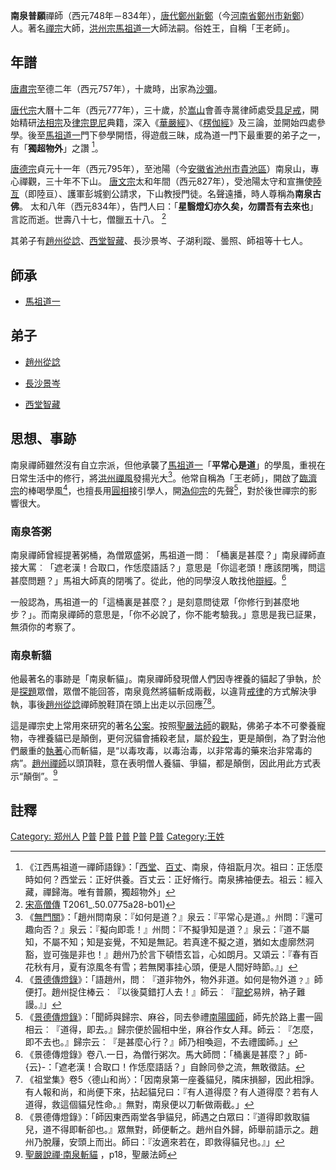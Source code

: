 {{Infobox Buddhist
| name = 南泉普愿
| image =Shokei Nansen zanbyo 1495 RJP 438 detail.jpg
| imagesize =
| caption = 
| birth_date =748年
| birth_place =[[唐朝|唐朝]][[鄭州|鄭州]][[新鄭|新鄭]]
| birth_name =俗姓王
| death_date = 834年
| death_place =[[唐朝|唐朝]][[池陽|池陽]][[南泉山|南泉山]]
| residence<!-- 居住地 --> =[[安徽省|安徽省]][[池州市|池州市]][[貴池區|貴池區]][[南泉山|南泉山]]
| prizes<!-- 获奖 --> =
| known_for <!-- 著名成就 -->= 
| school <!-- 宗派 -->  =[[禅宗|禅宗]] 
| callsign  <!-- 呼号 -->= 
| title<!-- 头衔 -->= 南泉古佛
| deity <!-- 修行法门 -->=
| native_lang1 = 諡號
| native_lang1_name1 <!-- 谥号 -->  = 
| education<!-- 教育程度 --> = 
| work_institution <!-- 驻锡于（修行到去世的寺庙名） -->= 
| advisor<!-- 师承 -->   =[[馬祖道一|馬祖道一]]
| students <!-- 徒弟 -->  =[[趙州從諗|趙州從諗]]、[[長沙景岑|長沙景岑]]、[[子湖利蹤|子湖利蹤]]、[[曇照|曇照]]、[[西堂智藏|西堂智藏]]
| publication <!-- 著作 -->  =
| publication_translate<!-- 译著 -->= 
| incarnation_from <!-- 何人的化身与转世 -->=
| reincarnation_to<!-- 转世为 --> = 
| successor<!-- 传人-->=[[趙州從諗|趙州從諗]]、[[長沙景岑|長沙景岑]]、[[子湖利蹤|子湖利蹤]]、[[曇照|曇照]]、[[西堂智藏|西堂智藏]]
| footnotes <!-- 备注 -->=
}}
{{中國地區的禪宗}}
'''南泉普願'''禪師（西元748年－834年），[[唐代|唐代]][[鄭州|鄭州]][[新鄭|新鄭]]（今[[河南省|河南省]][[鄭州市|鄭州市]][[新鄭|新鄭]]）人。著名[[禪宗|禪宗]]大師，[[洪州宗|洪州宗]][[馬祖道一|馬祖道一]]大師法嗣。俗姓王，自稱「王老師」。

==年譜==
[[唐肅宗|唐肅宗]]至德二年（西元757年），十歲時，出家為[[沙彌|沙彌]]。

[[唐代宗|唐代宗]]大曆十二年（西元777年），三十歲，於[[嵩山|嵩山]]會善寺暠律師處受[[具足戒|具足戒]]，開始精研[[法相宗|法相宗]]及[[律宗|律宗]][[毘尼|毘尼]]典籍，深入《[[華嚴經|華嚴經]]》、《[[楞伽經|楞伽經]]》及三論，並開始四處參學。後至[[馬祖道一|馬祖道一]]門下參學開悟，得遊戲三昧，成為道一門下最重要的弟子之一，有「'''獨超物外'''」之讚
<ref>
《江西馬祖道一禪師語錄》：「[[西堂智藏|西堂]]、[[百丈懷海|百丈]]、南泉，侍祖翫月次。祖曰：正恁麼時如何？西堂云：正好供養。百丈云：正好脩行。南泉拂袖便去。祖云：經入藏，禪歸海。唯有普願，獨超物外」</ref>。

[[唐德宗|唐德宗]]貞元十一年（西元795年），至池陽（今[[安徽省|安徽省]][[池州市|池州市]][[貴池區|貴池區]]）南泉山，專心禪觀，三十年不下山。
[[唐文宗|唐文宗]]太和年間（西元827年），受池陽太守和宣撫使[[陸亙|陸亙]]（即陸亘）、護軍彭城劉公請求，下山教授門徒。名聲遠播，時人尊稱為'''南泉古佛'''。
太和八年（西元834年），告門人曰：「'''星翳燈幻亦久矣，勿謂吾有去來也'''」言訖而逝。世壽八十七，僧臘五十八。
<ref> [[宋高僧傳|宋高僧傳]] T2061_.50.0775a28-b01) </ref>

其弟子有[[趙州從諗|趙州從諗]]、[[西堂智藏|西堂智藏]]、長沙景岑、子湖利蹤、曇照、師祖等十七人。
==師承==
*[[馬祖道一|馬祖道一]]

== 弟子 ==

* [[趙州從諗|趙州從諗]]

* [[長沙景岑|長沙景岑]]

* [[西堂智藏|西堂智藏]]

== 思想、事跡 ==
南泉禪師雖然沒有自立宗派，但他承襲了[[馬祖道一|馬祖道一]]「'''平常心是道'''」的學風，重視在日常生活中的修行，將[[洪州宗|洪州禪風]]發揚光大<ref>《[[無門關|無門關]]》：「趙州問南泉：『如何是道？』泉云：『平常心是道。』州問：『還可趣向否？』泉云：『擬向即乖！』州問：『不擬爭知是道？』泉云：『道不屬知，不屬不知；知是妄覺，不知是無記。若真達不擬之道，猶如太虛廓然洞豁，豈可強是非也！』趙州乃於言下頓悟玄旨，心如朗月。又頌云：『春有百花秋有月，夏有涼風冬有雪；若無閑事挂心頭，便是人間好時節。』」</ref>。他常自稱為「王老師」，開啟了[[臨濟宗|臨濟宗]]的棒喝學風<ref>《[[景德傳燈錄|景德傳燈錄]]》：「語趙州，問︰『道非物外，物外非道。如何是物外道﹖』師便打。趙州捉住棒云︰『以後莫錯打人去！』師云︰『[[龍蛇|龍蛇]]易辨，衲子難謾。』」</ref>，也擅長用[[圓相|圓相]]接引學人，開[[溈仰宗|溈仰宗]]的先聲<ref>《[[景德傳燈錄|景德傳燈錄]]》：「聞師與歸宗、麻谷，同去參禮[[南陽慧忠|南陽國師]]，師先於路上畫一圓相云︰『道得，即去。』歸宗便於圓相中坐，麻谷作女人拜。師云︰『怎麼，即不去也。』歸宗云︰『是甚麼心行？』師乃相喚迴，不去禮國師。」</ref>，對於後世禪宗的影響很大。

===南泉答粥===
南泉禪師曾經提著粥桶，為僧眾盛粥，馬祖道一問︰「桶裏是甚麼？」南泉禪師直接大罵︰「遮老漢！合取口，作恁麼語話？」意思是「你這老頭！應該閉嘴，問這甚麼問題？」馬祖大師真的閉嘴了。從此，他的同學沒人敢找他[[辯經|辯經]]。<ref>《景德傳燈錄》卷八.一日，為僧行粥次。馬大師問：「桶裏是甚麼？」師-{云}-：「遮老漢！合取口！作恁麼語話？」自餘同參之流，無敢徵詰。</ref>

一般認為，馬祖道一的「這桶裏是甚麼？」是刻意問徒眾「你修行到甚麼地步？」。而南泉禪師的意思是，「你不必說了，你不能考驗我。」意思是我已証果，無須你的考察了。

===南泉斬貓===
他最著名的事跡是「南泉斬貓」。南泉禪師發現僧人們因寺裡養的貓起了爭執，於是[[探題|探題]]眾僧，眾僧不能回答，南泉竟然將貓斬成兩截，以違背[[戒律|戒律]]的方式解決爭執，事後[[趙州從諗|趙州從諗]]禪師脫鞋頂在頭上出走以示回應<ref>《祖堂集》卷5〈德山和尚〉：「因南泉第一座養貓兒，隣床損腳，因此相諍。有人報和尚，和尚便下來，拈起貓兒曰：『有人道得麼？有人道得麼？若有人道得，救這個貓兒性命。』無對，南泉便以刀斬做兩截。」</ref><ref>《景德傳燈錄》：「師因東西兩堂各爭貓兒，師遇之白眾曰：『道得即救取貓兒，道不得即斬卻也。』眾無對，師便斬之。趙州自外歸，師舉前語示之。趙州乃脫屨，安頭上而出。師曰：『汝適來若在，即救得貓兒也。』」</ref>。

這是禪宗史上常用來研究的著名[[公案|公案]]。按照[[聖嚴法師|聖嚴法師]]的觀點，佛弟子本不可豢養寵物，寺裡養貓已是顛倒，更何況貓會捕殺老鼠，屬於[[殺生|殺生]]，更是顛倒，為了對治他們嚴重的[[執著|執著]]心而斬貓，是“以毒攻毒，以毒治毒，以非常毒的藥來治非常毒的病”。[[趙州禪師|趙州禪師]]以頭頂鞋，意在表明僧人養貓、爭貓，都是顛倒，因此用此方式表示“顛倒”。<ref>[http://www.book853.com/show.aspx?id=87&cid=160&page=18 聖嚴說禪·南泉斬貓] {{Wayback|url=http://www.book853.com/show.aspx?id=87&cid=160&page=18 |date=20201029130220 }}，p18，聖嚴法師</ref>

==註釋==
<div class="references-small">
<references />
</div>

{{禪宗}}
[[Category:_郑州人|Category: 郑州人]]
[[Category:748年出生|P普]]
[[Category:834年逝世|P普]]
[[Category:唐朝僧人|P普]]
[[Category:破戒僧侶|P普]]
[[Category:禪僧|P普]]
[[Category:王姓|Category:王姓]]